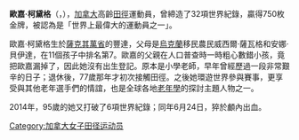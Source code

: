 {{expand|time=2014-11-05T11:28:27+00:00}}
{{unreferenced|time=2014-11-05T11:28:27+00:00}}
'''歐嘉·柯黛格'''（{{lang-en|Olga Kotelko}}，{{bd|1919年|3月2日|2014年|6月24日|catIdx=Williams, Robin}}），[[加拿大|加拿大]]高齡[[田徑|田徑]]運動員，曾締造了32項世界紀錄，贏得750枚金牌，被認為是「世界上最偉大的運動員之一」。

歐嘉·柯黛格生於[[薩克其萬省|薩克其萬省]]的豐達，父母是[[烏克蘭|烏克蘭]]移民農民威西爾·薩瓦格和安娜·貝伊達，在11個孩子中排名第7。歐嘉的父親在人口普查時一時粗心數錯小孩，竟把歐嘉漏掉了，因此她沒有出生登記。原本是小學老師，早年曾經歷過一段非常艱辛的日子；退休後，77歲那年才初次接觸田徑。之後她環遊世界參與賽事，更享受與其他老年選手們的情誼，也是全球各地[[老年學|老年學]]的探討主題人物之一。

2014年，95歲的她又打破了6項世界紀錄；同年6月24日，猝於顱內出血。
{{DEFAULTSORT:Kotelko, Olga}}
[[Category:加拿大女子田径运动员|Category:加拿大女子田径运动员]]